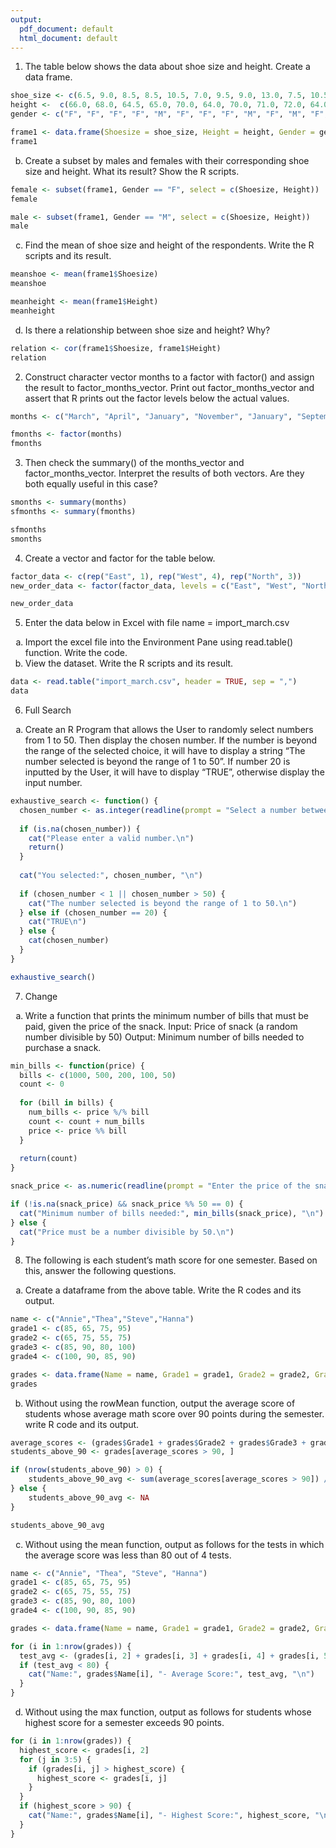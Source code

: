 ```yaml
---
output:
  pdf_document: default
  html_document: default
---
```

1. The table below shows the data about shoe size and height. Create a data frame.
```r
shoe_size <- c(6.5, 9.0, 8.5, 8.5, 10.5, 7.0, 9.5, 9.0, 13.0, 7.5, 10.5, 8.5, 12.0, 10.5, 13.0, 11.5, 8.5, 5.0, 10.0, 6.5, 7.5, 8.5, 10.5, 8.5, 10.5, 11.0, 9.0, 13.0)
height <-  c(66.0, 68.0, 64.5, 65.0, 70.0, 64.0, 70.0, 71.0, 72.0, 64.0, 74.5, 67.0, 71.0, 71.0, 77.0, 72.0, 59.0, 62.0, 72.0, 66.0, 64.0, 67.0, 73.0, 69.0, 72.0, 70.0, 69.0, 70.0)
gender <- c("F", "F", "F", "F", "M", "F", "F", "F", "M", "F", "M", "F", "M", "M", "M", "M", "F", "F", "M", "F", "F", "M", "M", "F", "M", "M", "M", "M")

frame1 <- data.frame(Shoesize = shoe_size, Height = height, Gender = gender)
frame1
```
b. Create a subset by males and females with their corresponding shoe size and height.
What its result? Show the R scripts.
```r
female <- subset(frame1, Gender == "F", select = c(Shoesize, Height))
female

male <- subset(frame1, Gender == "M", select = c(Shoesize, Height))
male
```
c. Find the mean of shoe size and height of the respondents. Write the R scripts and its result.
```r
meanshoe <- mean(frame1$Shoesize)
meanshoe

meanheight <- mean(frame1$Height)
meanheight
```
d. Is there a relationship between shoe size and height? Why?
```r
relation <- cor(frame1$Shoesize, frame1$Height)
relation
```
2. Construct character vector months to a factor with factor() and assign the result to factor_months_vector. Print out factor_months_vector and assert that R prints out the factor levels below the actual values.
```r
months <- c("March", "April", "January", "November", "January", "September", "October", "September", "November", "August", "January", "November", "November", "February", "May", "August", "July", "December", "August", "August", "September", "November", "February", "April")

fmonths <- factor(months)
fmonths
```
3. Then check the summary() of the months_vector and factor_months_vector. Interpret the results of both vectors. Are they both equally useful in this case?
```r
smonths <- summary(months)
sfmonths <- summary(fmonths)

sfmonths
smonths
```
4. Create a vector and factor for the table below.
```r
factor_data <- c(rep("East", 1), rep("West", 4), rep("North", 3))
new_order_data <- factor(factor_data, levels = c("East", "West", "North"))

new_order_data
```
5. Enter the data below in Excel with file name = import_march.csv
a. Import the excel file into the Environment Pane using read.table() function. Write the code.
b. View the dataset. Write the R scripts and its result.
```r
data <- read.table("import_march.csv", header = TRUE, sep = ",")
data
```
6. Full Search
a. Create an R Program that allows the User to randomly select numbers from 1 to 50.
Then display the chosen number. If the number is beyond the range of the selected choice,
it will have to display a string “The number selected is beyond the range of 1 to 50”. If
number 20 is inputted by the User, it will have to display “TRUE”, otherwise display the
input number.
```r

exhaustive_search <- function() {
  chosen_number <- as.integer(readline(prompt = "Select a number between 1 and 50: "))
  
  if (is.na(chosen_number)) {
    cat("Please enter a valid number.\n")
    return()
  }
  
  cat("You selected:", chosen_number, "\n")
  
  if (chosen_number < 1 || chosen_number > 50) {
    cat("The number selected is beyond the range of 1 to 50.\n")
  } else if (chosen_number == 20) {
    cat("TRUE\n")
  } else {
    cat(chosen_number)
  }
}

exhaustive_search()


```
7. Change
a. Write a function that prints the minimum number of bills that must be paid, given the
price of the snack.
Input: Price of snack (a random number divisible by 50) Output: Minimum number of bills
needed to purchase a snack.
```r
min_bills <- function(price) {
  bills <- c(1000, 500, 200, 100, 50)
  count <- 0
  
  for (bill in bills) {
    num_bills <- price %/% bill
    count <- count + num_bills
    price <- price %% bill
  }
  
  return(count)
}

snack_price <- as.numeric(readline(prompt = "Enter the price of the snack (divisible by 50): "))

if (!is.na(snack_price) && snack_price %% 50 == 0) {
  cat("Minimum number of bills needed:", min_bills(snack_price), "\n")
} else {
  cat("Price must be a number divisible by 50.\n")
}

```
8. The following is each student’s math score for one semester. Based on this, answer the
following questions.
a. Create a dataframe from the above table. Write the R codes and its output.
```r

name <- c("Annie","Thea","Steve","Hanna")
grade1 <- c(85, 65, 75, 95)
grade2 <- c(65, 75, 55, 75)
grade3 <- c(85, 90, 80, 100)
grade4 <- c(100, 90, 85, 90)

grades <- data.frame(Name = name, Grade1 = grade1, Grade2 = grade2, Grade4 = grade4)
grades


```
b. Without using the rowMean function, output the average score of students whose average math score over 90 points during the semester. write R code and its output.
```r
average_scores <- (grades$Grade1 + grades$Grade2 + grades$Grade3 + grades$Grade4) / 4
students_above_90 <- grades[average_scores > 90, ]

if (nrow(students_above_90) > 0) {
    students_above_90_avg <- sum(average_scores[average_scores > 90]) / nrow(students_above_90)
} else {
    students_above_90_avg <- NA
}

students_above_90_avg
```
c. Without using the mean function, output as follows for the tests in which the average
score was less than 80 out of 4 tests.
```r
name <- c("Annie", "Thea", "Steve", "Hanna")
grade1 <- c(85, 65, 75, 95)
grade2 <- c(65, 75, 55, 75)
grade3 <- c(85, 90, 80, 100)
grade4 <- c(100, 90, 85, 90)

grades <- data.frame(Name = name, Grade1 = grade1, Grade2 = grade2, Grade3 = grade3, Grade4 = grade4)

for (i in 1:nrow(grades)) {
  test_avg <- (grades[i, 2] + grades[i, 3] + grades[i, 4] + grades[i, 5]) / 4
  if (test_avg < 80) {
    cat("Name:", grades$Name[i], "- Average Score:", test_avg, "\n")
  }
}

```
d. Without using the max function, output as follows for students whose highest score for
a semester exceeds 90 points.
```r
for (i in 1:nrow(grades)) {
  highest_score <- grades[i, 2]
  for (j in 3:5) {
    if (grades[i, j] > highest_score) {
      highest_score <- grades[i, j]
    }
  }
  if (highest_score > 90) {
    cat("Name:", grades$Name[i], "- Highest Score:", highest_score, "\n")
  }
}

```

